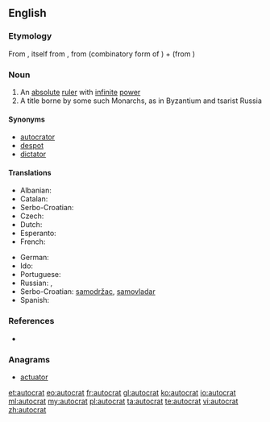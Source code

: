 ==English==

===Etymology===
From {{etyl|fr}} {{term|autocrate|lang=fr}}, itself from {{etyl|grc}} {{term|αὐτοκρατής|sc=polytonic|tr=autokratēs||sovereign}}, from {{term|αὐτο-|sc=polytonic|tr=[[auto-]]||self}} (combinatory form of {{term|αὐτός|sc=polytonic}}) + {{term|κρατία|sc=polytonic|tr=kratia||rule}} (from {{term|κράτος|sc=polytonic|tr=kratos||strength, power}})

===Noun===
{{en-noun}}

# An [[absolute]] [[ruler]] with [[infinite]] [[power]]
# A title borne by some such Monarchs, as in Byzantium and tsarist Russia

====Synonyms====
* [[autocrator]]
* [[despot]]
* [[dictator]]

====Translations====
{{rfc-tsort|duplicate language: Serbo-Croatian}}
{{trans-top|ruler with absolute power}}
* Albanian: {{t+|sq|autokrat|m}}
* Catalan: {{t-|ca|autòcrata|m|f}}
* Serbo-Croatian: {{t-|sh|autokrat|m}}
* Czech: {{t-|cs|samovládce|m}}
* Dutch: {{t+|nl|autocraat|m}}
* Esperanto: {{t-|eo|aŭtokrato}}
* French: {{t+|fr|autocrate|m}}
{{trans-mid}}
* German: {{t+|de|Autokrat|m}}
* Ido: {{t+|io|autokrato}}
* Portuguese: {{t+|pt|autocrata|m|f}}
* Russian: {{t+|ru|автократ|m|alt=автокра́т|tr=abtokrát}}, {{t+|ru|самодержец|m|alt=самодéржец|tr=samodéržec}}
* Serbo-Croatian: [[samodržac]], [[samovladar]]
* Spanish: {{t-|es|autócrata|m}}
{{trans-bottom}}

===References===
* {{R:Online Etymology Dictionary}}

===Anagrams===
* [[actuator#English|actuator]]

[[et:autocrat]]
[[eo:autocrat]]
[[fr:autocrat]]
[[gl:autocrat]]
[[ko:autocrat]]
[[io:autocrat]]
[[ml:autocrat]]
[[my:autocrat]]
[[pl:autocrat]]
[[ta:autocrat]]
[[te:autocrat]]
[[vi:autocrat]]
[[zh:autocrat]]
